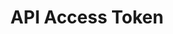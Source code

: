 ---
title: "API Access Token"
description: "This guide will tell you how you can access the API Token on the  Voxloud Platform"
---